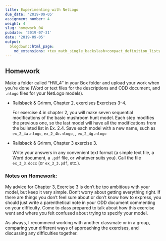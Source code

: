 ```yaml
---
title: Experimenting with NetLogo
due_date: '2019-09-05'
assignment_number: 4
weight: 4
slug: homework_04
pubdate: '2019-07-31'
date: '2019-09-05'
output:
  blogdown::html_page:
    md_extensions: +tex_math_single_backslash+compact_definition_lists
---
```

## Homework
Make a folder called "HW_4" in your Box folder and upload your work when you're done (Word or text files for the descriptions and ODD document, and `.nlogo` files for your NetLogo models).

* Railsback & Grimm, Chapter 2, exercises Exercises 3--4.

  For exercise 4 in chapter 2, you will make seven sequential modifications of the basic mushroom hunt model. Each step modifies the previous one, so the last model will have all the modifications from the bulleted list in Ex. 2.4. Save each model with a new name, such as `ex_2_4a.nlogo`, `ex_2_4b.nlogo`, \dots, `ex_2_4g.nlogo`

* Railsback & Grimm, Chapter 3 exercise 3.

  Write your answers in any convenient text format (a simple text file, a Word document, a `.pdf` file, or whatever suits you). Call the file `ex_3_3.docx` (or `ex_3_3.pdf`, etc.).

### Notes on Homework:

My advice for Chapter 3, Exercise 3 is don't be too ambitious with your model, but keep it very
simple. Don't worry about getting everything right. If there are things you don't feel sure about or
don't know how to express, you should just write a parenthetical note in your ODD document commenting
on your difficulty. Come to class prepared to talk about how this exercise went and where
you felt confused about trying to specify your model.

As always, I recommend working with another classmate or in a group, comparing your different ways of approaching the exercises, and discussing any difficulties together.